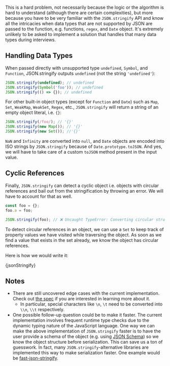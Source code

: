 

This is a hard problem, not necessarily because the logic or the algorithm is hard to understand (although there are certain complexities), but more because you have to be very familiar with the `JSON.stringify` API and know all the intricacies when data types that are not supported by JSON are passed to the function, e.g. functions, `regex`, and `Date` object. It's extremely unlikely to be asked to implement a solution that handles that many data types during interviews.

## Handling Data Types

When passed directly with unsupported type `undefined`, `Symbol`, and `Function`, JSON.stringify outputs `undefined` (not the string `'undefined'`):

```js
JSON.stringify(undefined); // undefined
JSON.stringify(Symbol('foo')); // undefined
JSON.stringify(() => {}); // undefined
```

For other built-in object types (except for `Function` and `Date`) such as `Map`, `Set`, `WeakMap`, `WeakSet`, `Regex`, etc., `JSON.stringify` will return a string of an empty object literal, i.e. `{}`:

```js
JSON.stringify(/foo/); // '{}'
JSON.stringify(new Map()); // '{}'
JSON.stringify(new Set()); //'{}'
```

`NaN` and `Infinity` are converted into `null`, and `Date` objects are encoded into ISO strings by `JSON.stringify` because of `Date.prototype.toJSON`. And yes, we will have to take care of a custom `toJSON` method present in the input value.

## Cyclic References

Finally, `JSON.stringify` can detect a cyclic object i.e. objects with circular references and bail out from the stringification by throwing an error. We will have to account for that as well.

```js
const foo = {};
foo.a = foo;

JSON.stringify(foo); // ❌ Uncaught TypeError: Converting circular structure to JSON
```

To detect circular references in an object, we can use a `Set` to keep track of property values we have visited while traversing the object. As soon as we find a value that exists in the set already, we know the object has circular references.

Here is how we would write it:

<MDXCodeBlock>{jsonStringify}</MDXCodeBlock>

## Notes

- There are still uncovered edge cases with the current implementation. Check out [the spec](https://262.ecma-international.org/5.1/#sec-15.12.3) if you are interested in learning more about it.
  - In particular, special characters like `\n`, `\t` need to be converted into `\\n`, `\\t` respectively.
- One possible follow-up question could be to make it faster. The current implementation involves frequent runtime type checks due to the dynamic typing nature of the JavaScript language. One way we can make the above implementation of `JSON.stringify` faster is to have the user provide a schema of the object (e.g. using [JSON Schema](https://json-schema.org/)) so we know the object structure before serialization. This can save us a ton of guesswork. In fact, many `JSON.stringify`-alternative libraries are implemented this way to make serialization faster. One example would be [fast-json-stringify](https://github.com/fastify/fast-json-stringify).
